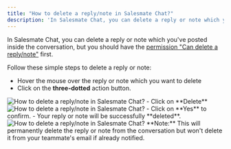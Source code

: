 ```yaml
---
title: "How to delete a reply/note in Salesmate Chat?"
description: 'In Salesmate Chat, you can delete a reply or note which you''ve posted inside the conversation, but you should have the [permission "Can delete a reply...'
---
```


In Salesmate Chat, you can delete a reply or note which you've posted inside the conversation, but you should have the [permission "Can delete a reply/note"](https://support.salesmate.io/hc/en-us/articles/360058438992) first.

Follow these simple steps to delete a reply or note:

- Hover the mouse over the reply or note which you want to delete
- Click on the **three-dotted** action button.

<img src="https://support.salesmate.io/hc/article_attachments/31909216002457" alt="How to delete a reply/note in Salesmate Chat?" />
- Click on **Delete**

<img src="https://support.salesmate.io/hc/article_attachments/31909191087769" alt="How to delete a reply/note in Salesmate Chat?" />
- Click on **Yes** to confirm.
- Your reply or note will be successfully **deleted**.

<img src="https://support.salesmate.io/hc/article_attachments/31909313964569" alt="How to delete a reply/note in Salesmate Chat?" />
<Note>
  **Note:** This will permanently delete the reply or note from the conversation
  but won't delete it from your teammate's email if already notified.
</Note>
